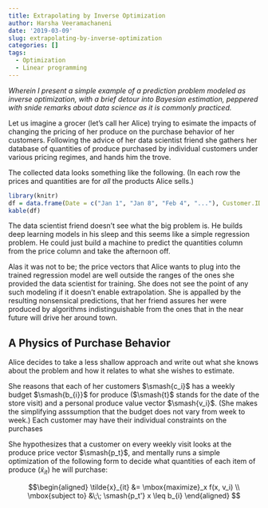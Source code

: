 ```yaml
---
title: Extrapolating by Inverse Optimization
author: Harsha Veeramachaneni
date: '2019-03-09'
slug: extrapolating-by-inverse-optimization
categories: []
tags:
  - Optimization
  - Linear programming
---
```

*Wherein I present a simple example of a prediction problem modeled as inverse optimization, with a brief detour into Bayesian estimation, peppered with snide remarks about data science as it is commonly practiced.* 


Let us imagine a grocer (let's call her Alice) trying to esimate the impacts of changing the pricing of her produce on the purchase behavior of her customers. Following the advice of her data scientist friend she gathers her database of quantities of produce purchased by individual customers under various pricing regimes, and hands him the trove. 

The collected data looks something like the following. (In each row the prices and quantities are for _all_ the products Alice sells.)

```r
library(knitr)
df = data.frame(Date = c("Jan 1", "Jan 8", "Feb 4", "..."), Customer.ID = c("XYZ", "ABC", "XYZ", "..."), Price.Vector = c("[$3.2, $2.5, $1.0, ...]", "[$2.0, $2.0, $1.5, ...]", "[$2.5, $2.0, $1.8, ...]", "..."), Quantity.Vector=c("[1 lb, 0.0 lb, 0.0 lb, ...]", "[0.0 lb, 0.0 lb, 0.5 lb, ...]",  "[1.0 lb, 0.0 lb, 0.1 lb, ...]", "..."))
kable(df)
```

The data scientist friend doesn't see what the big problem is. He builds deep learning models in his sleep and this seems like a simple regression problem. He could just build a machine to predict the quantities column from the price column and take the afternoon off. 

Alas it was not to be; the price vectors that Alice wants to plug into the trained regression model are well outside the ranges of the ones she provided the data scientist for training. She does not see the point of any such modeling if it doesn't enable extrapolation. She is appalled by the resulting nonsensical predictions, that her friend assures her were produced by algorithms indistinguishable from the ones that in the near future will drive her around town.

A Physics of Purchase Behavior
------------------------------
Alice decides to take a less shallow approach and write out what she knows about the problem and how it relates to what she wishes to estimate. 

She reasons that each of her customers $\smash{c_i}$ has a weekly budget $\smash{b_{i}}$ for produce ($\smash{t}$ stands for the date of the store visit) and a personal produce value vector $\smash{v_i}$. (She makes the simplifying asssumption that the budget does not vary from week to week.) Each customer may have their individual constraints on the purchases 

She hypothesizes that a customer on every weekly visit looks at the produce price vector $\smash{p_t}$, and mentally runs a simple optimization of the following form to decide what quantities of each item of produce ($\tilde{x}_{it}$) he will purchase:  

$$\begin{aligned}
\tilde{x}_{it} &= \mbox{maximize}_x f(x, v_i) \\
\mbox{subject to} &\;\; \smash{p_t'} x \leq b_{i}
\end{aligned}
$$


